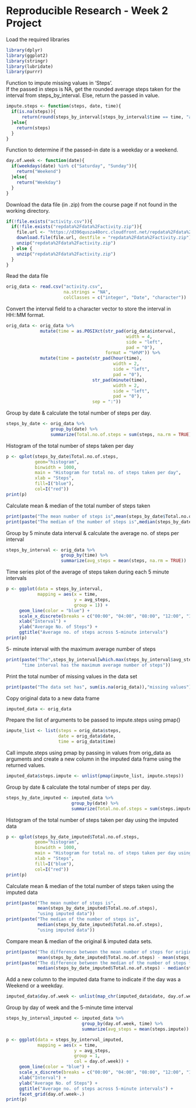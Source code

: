 Reproducible Research - Week 2 Project
=====================================
Load the required libraries
```{r}
library(dplyr)
library(ggplot2)
library(stringr)
library(lubridate)
library(purrr)
```
Function to impute missing values in 'Steps'.  
If the passed in steps is NA, get the rounded average steps taken for the interval
from steps_by_interval. Else, return the passed in value.
```{r}
impute.steps <- function(steps, date, time){
  if(is.na(steps)){
      return(round(steps_by_interval[steps_by_interval$time == time, "avg_steps"]))
  }else{
    return(steps)
  }
}
```
Function to determine if the passed-in date is a weekday or a weekend.
```{r}
day.of.week <- function(date){
  if(weekdays(date) %in% c("Saturday", "Sunday")){
    return("Weekend")
  }else{
    return("Weekday")
  }
}
```
Download the data file (in .zip) from the course page if not found in the working directory.
```{r}
if(!file.exists("activity.csv")){
  if(!file.exists("repdata%2Fdata%2Factivity.zip")){
    file.url <- "https://d396qusza40orc.cloudfront.net/repdata%2Fdata%2Factivity.zip"
    download.file(file.url, destfile = "repdata%2Fdata%2Factivity.zip")
    unzip("repdata%2Fdata%2Factivity.zip")
  } else {
    unzip("repdata%2Fdata%2Factivity.zip")
  }
}
```
Read the data file
```{r}
orig_data <- read.csv("activity.csv", 
                      na.strings = "NA", 
                      colClasses = c("integer", "Date", "character"))
```
Convert the interval field to a character vector to store the interval in HH::MM format.
```{r}
orig_data <- orig_data %>%
             mutate(time = as.POSIXct(str_pad(orig_data$interval, 
                                              width = 4, 
                                              side = "left", 
                                              pad = "0"), 
                                      format = "%H%M")) %>%
             mutate(time = paste(str_pad(hour(time), 
                                         width = 2, 
                                         side = "left", 
                                         pad = "0"),
                                 str_pad(minute(time), 
                                         width = 2, 
                                         side = "left", 
                                         pad = "0"), 
                                 sep = ":"))  
```
Group by date & calculate the total number of steps per day.
```{r}
steps_by_date <- orig_data %>%
                 group_by(date) %>%
                 summarize(Total.no.of.steps = sum(steps, na.rm = TRUE))
```
Histogram of the total number of steps taken per day
```{r Histogram of the total no. of steps per day}
p <- qplot(steps_by_date$Total.no.of.steps,
           geom="histogram",
           binwidth = 1000,  
           main = "Histogram for total no. of steps taken per day", 
           xlab = "Steps",  
           fill=I("blue"), 
           col=I("red"))
print(p)
```

Calculate mean & median of the total number of steps taken
```{r}
print(paste("The mean number of steps is",mean(steps_by_date$Total.no.of.steps)))
print(paste("The median of the number of steps is",median(steps_by_date$Total.no.of.steps)))
```
Group by 5 minute data interval & calculate the average no. of steps per interval
```{r}
steps_by_interval <- orig_data %>%
                     group_by(time) %>%
                     summarize(avg_steps = mean(steps, na.rm = TRUE))
```
Time series plot of the average of steps taken during each 5 minute intervals
```{r Average no. of steps across 5-minute intervals}
p <- ggplot(data = steps_by_interval, 
            mapping = aes(x = time, 
                          y = avg_steps, 
                          group = 1)) + 
     geom_line(color = "blue") + 
     scale_x_discrete(breaks = c("00:00", "04:00", "08:00", "12:00", "16:00", "20:00", "23:30")) +
     xlab("Interval") +
     ylab("Average No. of Steps") +
     ggtitle("Average no. of steps across 5-minute intervals")
print(p)
```

5- minute interval with the maximum average number of steps
```{r}
print(paste("The",steps_by_interval[which.max(steps_by_interval$avg_steps),"time"],
      "time interval has the maximum average number of steps"))
```
Print the total number of missing values in the data set
```{r}
print(paste("The data set has", sum(is.na(orig_data)),"missing values"))
```
Copy original data to a new data frame
```{r}
imputed_data <- orig_data 
```
Prepare the list of arguments to be passed to impute.steps using pmap()
```{r}
impute_list <- list(steps = orig_data$steps, 
                    date = orig_data$date,
                    time = orig_data$time)
```
Call impute.steps using pmap by passing in values from orig_data as arguments and
create a new column in the imputed data frame using the returned values.
```{r}
imputed_data$steps.impute <- unlist(pmap(impute_list, impute.steps))
```
Group by date & calculate the total number of steps per day.
```{r}
steps_by_date_imputed <- imputed_data %>%
                         group_by(date) %>%
                         summarize(Total.no.of.steps = sum(steps.impute))
```
Histogram of the total number of steps taken per day using the imputed data
```{r Histogram of the total number of steps taken per day using imputed data}
p <- qplot(steps_by_date_imputed$Total.no.of.steps,
           geom="histogram",
           binwidth = 1000,  
           main = "Histogram for total no. of steps taken per day using imputed data", 
           xlab = "Steps",  
           fill=I("blue"), 
           col=I("red"))
print(p)
```

Calculate mean & median of the total number of steps taken using the imputed data
```{r}
print(paste("The mean number of steps is", 
            mean(steps_by_date_imputed$Total.no.of.steps),
            "using imputed data"))
print(paste("The median of the number of steps is", 
            median(steps_by_date_imputed$Total.no.of.steps),
            "using imputed data"))
```
Compare mean & median of the original & imputed data sets.
```{r}
print(paste("The difference between the mean number of steps for original & imputed data sets is",
            mean(steps_by_date_imputed$Total.no.of.steps) - mean(steps_by_date$Total.no.of.steps)))
print(paste("The difference between the median of the number of steps for original & imputed data sets is",
            median(steps_by_date_imputed$Total.no.of.steps) - median(steps_by_date$Total.no.of.steps)))
```
Add a new column to the imputed data frame to indicate if the day was a Weekend 
or a weekday.
```{r}
imputed_data$day.of.week <- unlist(map_chr(imputed_data$date, day.of.week))
```
Group by day of week and the 5-minute time interval
```{r Average no. of steps across 5-minute intervals on weekdays & weekends}
steps_by_interval_imputed <- imputed_data %>%
                             group_by(day.of.week, time) %>%
                             summarize(avg_steps = mean(steps.impute))

p <- ggplot(data = steps_by_interval_imputed, 
            mapping = aes(x = time, 
                          y = avg_steps, 
                          group = 1,
                          col = day.of.week)) + 
     geom_line(color = "blue") + 
     scale_x_discrete(breaks = c("00:00", "04:00", "08:00", "12:00", "16:00", "20:00", "23:30")) +
     xlab("Interval") +
     ylab("Average No. of Steps") +
     ggtitle("Average no. of steps across 5-minute intervals") +
     facet_grid(day.of.week~.)
print(p)
```




